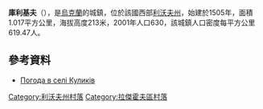 {{No footnotes|time=2015-09-16T13:37:35+00:00}}
{{coord|50|18|45|N|24|49|4|E|scale:100000|display=title}}

'''庫利基夫'''（{{lang-uk|Куликів}}），是[[烏克蘭|烏克蘭]]的城鎮，位於該國西部[[利沃夫州|利沃夫州]]，始建於1505年，面積1.017平方公里，海拔高度213米，2001年人口630，該城鎮人口密度每平方公里619.47人。

==參考資料==
* [http://weather.in.ua/ua/l'vovskaja/12689 Погода в селі Куликів] {{Wayback|url=http://weather.in.ua/ua/l%27vovskaja/12689 |date=20220209142337 }}

[[Category:利沃夫州村落|Category:利沃夫州村落]]
[[Category:拉傑霍夫區村落|Category:拉傑霍夫區村落]]


{{Lviv-geo-stub}}